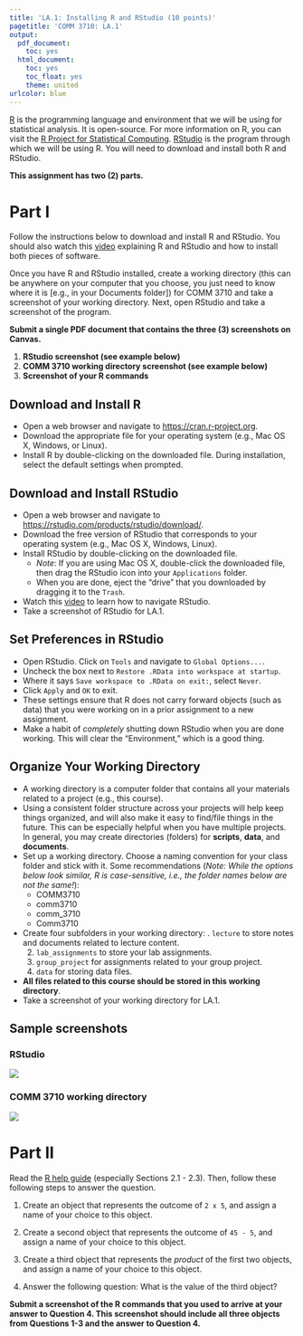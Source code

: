 ---
title: 'LA.1: Installing R and RStudio (10 points)'
pagetitle: 'COMM 3710: LA.1'
output:
  pdf_document:
    toc: yes
  html_document:
    toc: yes
    toc_float: yes
    theme: united
urlcolor: blue
---

[R](https://cran.r-project.org/) is the programming language and environment that we will be using for statistical analysis. It is open-source. For more information on R, you can visit the [R Project for Statistical Computing](https://www.r-project.org/). [RStudio](https://rstudio.com/) is the program through which we will be using R. You will need to download and install both R and RStudio.

**This assignment has two (2) parts.**

# Part I
Follow the instructions below to download and install R and RStudio. You should also watch this [video](https://youtu.be/ZvPFKfNHBNQ) explaining R and RStudio and how to install both pieces of software.

Once you have R and RStudio installed, create a working directory (this can be anywhere on your computer that you choose, you just need to know where it is [e.g., in your Documents folder]) for COMM 3710 and take a screenshot of your working directory. Next, open RStudio and take a screenshot of the program.

**Submit a single PDF document that contains the three (3) screenshots on Canvas.**

1. **RStudio screenshot (see example below)**
2. **COMM 3710 working directory screenshot (see example below)**
3. **Screenshot of your R commands**


## Download and Install R
* Open a web browser and navigate to [https://cran.r-project.org](https://cran.r-project.org/).
* Download the appropriate file for your operating system (e.g., Mac OS X, Windows, or Linux).
* Install R by double-clicking on the downloaded file. During installation, select the default settings when prompted.


## Download and Install RStudio
* Open a web browser and navigate to [https://rstudio.com/products/rstudio/download/](https://rstudio.com/products/rstudio/download/).
* Download the free version of RStudio that corresponds to your operating system (e.g., Mac OS X, Windows, Linux).
* Install RStudio by double-clicking on the downloaded file.
   * *Note*: If you are using Mac OS X, double-click the downloaded file, then drag the RStudio icon into your `Applications` folder.
   * When you are done, eject the "drive" that you downloaded by dragging it to the `Trash`.
* Watch this [video](https://rstudio.com/products/rstudio/?wvideo=520zbd3tij) to learn how to navigate RStudio.
* Take a screenshot of RStudio for LA.1.


## Set Preferences in RStudio
* Open RStudio. Click on `Tools` and navigate to `Global Options...`.
* Uncheck the box next to `Restore .RData into workspace at startup`.
* Where it says `Save workspace to .RData on exit:`, select `Never`.
* Click `Apply` and `OK` to exit.
* These settings ensure that R does not carry forward objects (such as data) that you were working on in a prior assignment to a new assignment.
* Make a habit of *completely* shutting down RStudio when you are done working. This will clear the "Environment," which is a good thing.


## Organize Your Working Directory
* A working directory is a computer folder that contains all your materials related to a project (e.g., this course).
* Using a consistent folder structure across your projects will help keep things organized, and will also make it easy to find/file things in the future. This can be especially helpful when you have multiple projects. In general, you may create directories (folders) for **scripts**, **data**, and **documents**.
* Set up a working directory. Choose a naming convention for your class folder and stick with it. Some recommendations (*Note: While the options below look similar, R is case-sensitive, i.e., the folder names below are not the same!*):
   * COMM3710
   * comm3710
   * comm_3710
   * Comm3710
* Create four subfolders in your working directory: \newline
  1. `lecture` to store notes and documents related to lecture content.
  2. `lab_assignments` to store your lab assignments.
  3. `group_project` for assignments related to your group project.
  4. `data` for storing data files.
* **All files related to this course should be stored in this working directory**.
* Take a screenshot of your working directory for LA.1.


## Sample screenshots {.tabset .tabset-fade}
### RStudio
![](LA.1_RStudio.png)

### COMM 3710 working directory
![](LA.1_workingdir.png)


# Part II
Read the [R help guide](https://rpubs.com/yesun/Comm3710_helpwithR) (especially Sections 2.1 - 2.3). Then, follow these following steps to answer the question.  

1. Create an object that represents the outcome of `2 x 5`, and assign a name of your choice to this object.     
2. Create a second object that represents the outcome of `45 - 5`, and assign a name of your choice to this object.   

3. Create a third object that represents the *product* of the first two objects, and assign a name of your choice to this object.   

4. Answer the following question: What is the value of the third object?

**Submit a screenshot of the R commands that you used to arrive at your answer to Question 4. This screenshot should include all three objects from Questions 1-3 and the answer to Question 4.**
